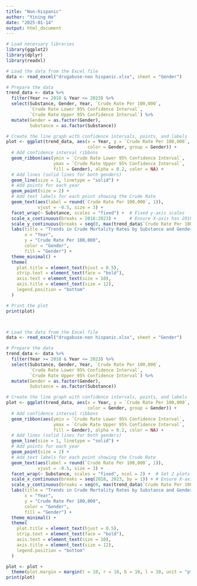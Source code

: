 ```yaml
---
title: "Non-hispanic"
author: "Yining He"
date: "2025-01-14"
output: html_document
---
```

```r
# Load necessary libraries
library(ggplot2)
library(dplyr)
library(readxl)

# Load the data from the Excel file
data <- read_excel("drugabuse-non hispanic.xlsx", sheet = "Gender")

# Prepare the data
trend_data <- data %>%
  filter(Year >= 2018 & Year <= 2023) %>%
  select(Substance, Gender, Year, `Crude Rate Per 100,000`,
         `Crude Rate Lower 95% Confidence Interval`,
         `Crude Rate Upper 95% Confidence Interval`) %>%
  mutate(Gender = as.factor(Gender),
         Substance = as.factor(Substance))

# Create the line graph with confidence intervals, points, and labels
plot <- ggplot(trend_data, aes(x = Year, y = `Crude Rate Per 100,000`, 
                               color = Gender, group = Gender)) +
  # Add confidence interval ribbons
  geom_ribbon(aes(ymin = `Crude Rate Lower 95% Confidence Interval`, 
                  ymax = `Crude Rate Upper 95% Confidence Interval`, 
                  fill = Gender), alpha = 0.2, color = NA) +
  # Add lines (solid lines for both genders)
  geom_line(size = 1, linetype = "solid") +
  # Add points for each year
  geom_point(size = 2) +
  # Add text labels for each point showing the Crude Rate
  geom_text(aes(label = round(`Crude Rate Per 100,000`, 1)), 
            vjust = -0.5, size = 3) +
  facet_wrap(~ Substance, scales = "fixed") +  # Fixed y-axis scales
  scale_x_continuous(breaks = 2018:2023) +     # Ensure X-axis has 2018-2023
  scale_y_continuous(breaks = seq(0, max(trend_data$`Crude Rate Per 100,000`), by = 2)) +  # Set Y-axis break interval to 2
  labs(title = "Trends in Crude Mortality Rates by Substance and Gender (2018-2023)",
       x = "Year",
       y = "Crude Rate Per 100,000",
       color = "Gender",
       fill = "Gender") +
  theme_minimal() +
  theme(
    plot.title = element_text(hjust = 0.5),
    strip.text = element_text(face = "bold"),
    axis.text = element_text(size = 10),
    axis.title = element_text(size = 12),
    legend.position = "bottom"
  )

# Print the plot
print(plot)




```
```r
# Load the data from the Excel file
data <- read_excel("drugabuse-non hispanic.xlsx", sheet = "Gender")

# Prepare the data
trend_data <- data %>%
  filter(Year >= 2018 & Year <= 2023) %>%
  select(Substance, Gender, Year, `Crude Rate Per 100,000`,
         `Crude Rate Lower 95% Confidence Interval`,
         `Crude Rate Upper 95% Confidence Interval`) %>%
  mutate(Gender = as.factor(Gender),
         Substance = as.factor(Substance))

# Create the line graph with confidence intervals, points, and labels
plot <- ggplot(trend_data, aes(x = Year, y = `Crude Rate Per 100,000`, 
                               color = Gender, group = Gender)) +
  # Add confidence interval ribbons
  geom_ribbon(aes(ymin = `Crude Rate Lower 95% Confidence Interval`, 
                  ymax = `Crude Rate Upper 95% Confidence Interval`, 
                  fill = Gender), alpha = 0.2, color = NA) +
  # Add lines (solid lines for both genders)
  geom_line(size = 1, linetype = "solid") +
  # Add points for each year
  geom_point(size = 2) +
  # Add text labels for each point showing the Crude Rate
  geom_text(aes(label = round(`Crude Rate Per 100,000`, 1)), 
            vjust = -0.5, size = 3) +
  facet_wrap(~ Substance, scales = "fixed", ncol = 2) +  # Set 2 plots per row
  scale_x_continuous(breaks = seq(2018, 2023, by = 1)) + # Ensure X-axis has every year
  scale_y_continuous(breaks = seq(0, max(trend_data$`Crude Rate Per 100,000`), by = 2)) +  # Set Y-axis break interval to 2
  labs(title = "Trends in Crude Mortality Rates by Substance and Gender (2018-2023)",
       x = "Year",
       y = "Crude Rate Per 100,000",
       color = "Gender",
       fill = "Gender") +
  theme_minimal() +
  theme(
    plot.title = element_text(hjust = 0.5),
    strip.text = element_text(face = "bold"),
    axis.text = element_text(size = 10),
    axis.title = element_text(size = 12),
    legend.position = "bottom"
  )

plot <- plot + 
  theme(plot.margin = margin(t = 10, r = 10, b = 10, l = 10, unit = "pt"))  # 
print(plot)

```

